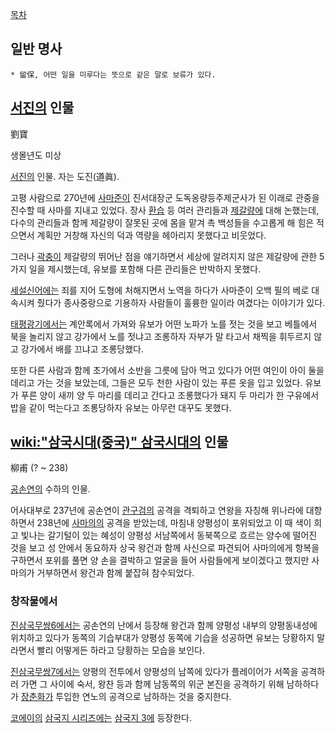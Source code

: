 [[목차]]
== 일반 명사 ==
 * 留保, 어떤 일을 미루다는 뜻으로 같은 말로 보류가 있다.

== [[서진]]의 인물 ==
劉寶

생몰년도 미상

[[서진]]의 인물. 자는 도진(道眞).

고평 사람으로 270년에 [[사마준]]이 진서대장군 도독옹량등주제군사가 된 이래로 관중을 진수할 때 사마를 지내고 있었다. 장사 [[환습]] 등 여러 관리들과 [[제갈량]]에 대해 논했는데, 다수의 관리들과 함께 제갈량이 잘못된 곳에 몸을 맡겨 촉 백성들을 수고롭게 해 힘은 적으면서 계획만 거창해 자신의 덕과 역량을 헤아리지 못했다고 비웃었다.

그러나 [[곽충]]이 제갈량의 뛰어난 점을 얘기하면서 세상에 알려지지 않은 제갈량에 관한 5가지 일을 제시했는데, 유보를 포함해 다른 관리들은 반박하지 못했다.

[[세설신어]]에는 죄를 지어 도형에 처해지면서 노역을 하다가 사마준이 오백 필의 베로 대속시켜 줬다가 종사중랑으로 기용하자 사람들이 훌륭한 일이라 여겼다는 이야기가 있다.

[[태평광기]]에서는 계안록에서 가져와 유보가 어떤 노파가 노를 젓는 것을 보고 베틀에서 북을 놀리지 않고 강가에서 노를 젓냐고 조롱하자 자부가 말 타고서 채찍을 휘두르지 않고 강가에서 배를 끄냐고 조롱당했다.

또한 다른 사람과 함께 초가에서 소반을 그릇에 담아 먹고 있다가 어떤 여인이 아이 둘을 데리고 가는 것을 보았는데, 그들은 모두 천한 사람이 있는 푸른 옷을 입고 있었다. 유보가 푸른 양이 새끼 양 두 마리를 데리고 간다고 조롱했다가 돼지 두 마리가 한 구유에서 밥을 같이 먹는다고 조롱당하자 유보는 아무런 대꾸도 못했다.

== [[wiki:"삼국시대(중국)" 삼국시대]]의 인물 ==
柳甫
(? ~ 238)

[[공손연]]의 수하의 인물.

어사대부로 237년에 공손연이 [[관구검]]의 공격을 격퇴하고 연왕을 자칭해 위나라에 대항하면서 238년에 [[사마의]]의 공격을 받았는데, 마침내 양평성이 포위되었고 이 때 색이 희고 빛나는 갈기털이 있는 혜성이 양평성 서남쪽에서 동북쪽으로 흐르는 양수에 떨어진 것을 보고 성 안에서 동요하자 상국 왕건과 함께 사신으로 파견되어 사마의에게 항복을 구하면서 포위를 풀면 양 손을 결박하고 얼굴을 들어 사람들에게 보이겠다고 했지만 사마의가 거부하면서 왕건과 함께 붙잡혀 참수되었다.

=== 창작물에서 ===
[[진삼국무쌍6]]에서는 공손연의 난에서 등장해 왕건과 함께 양평성 내부의 양평동내성에 위치하고 있다가 동쪽의 기습부대가 양평성 동쪽에 기습을 성공하면 유보는 당황하지 말라면서 빨리 어떻게든 하라고 당황하는 모습을 보인다.

[[진삼국무쌍7]]에서는 양평의 전투에서 양평성의 남쪽에 있다가 플레이어가 서쪽을 공격하러 가면 그 사이에 숙서, 왕찬 등과 함께 남동쪽의 위군 본진을 공격하기 위해 남하하다가 [[장춘화]]가 투입한 연노의 공격으로 남하하는 것을 중지한다.

[[코에이]]의 [[삼국지 시리즈]]에는 [[삼국지 3]]에 등장한다.
